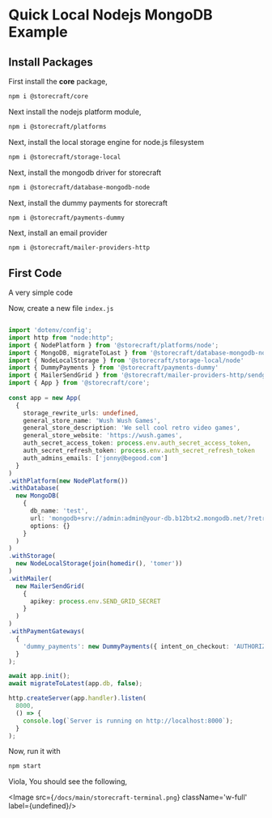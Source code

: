# Quick Local Nodejs **MongoDB Example**

## Install Packages


First install the **core** package,

```bash
npm i @storecraft/core
```

Next install the nodejs platform module,

```bash
npm i @storecraft/platforms
```

Next, install the local storage engine for node.js filesystem

```bash
npm i @storecraft/storage-local
```

Next, install the mongodb driver for storecraft

```bash
npm i @storecraft/database-mongodb-node
```

Next, install the dummy payments for storecraft

```bash
npm i @storecraft/payments-dummy
```

Next, install an email provider

```bash
npm i @storecraft/mailer-providers-http
```


## First Code

A very simple code

Now, create a new file `index.js`

```ts

import 'dotenv/config';
import http from "node:http";
import { NodePlatform } from '@storecraft/platforms/node';
import { MongoDB, migrateToLast } from '@storecraft/database-mongodb-node'
import { NodeLocalStorage } from '@storecraft/storage-local/node'
import { DummyPayments } from '@storecraft/payments-dummy'
import { MailerSendGrid } from '@storecraft/mailer-providers-http/sendgrid';
import { App } from '@storecraft/core';
 
const app = new App(
  {
    storage_rewrite_urls: undefined,
    general_store_name: 'Wush Wush Games',
    general_store_description: 'We sell cool retro video games',
    general_store_website: 'https://wush.games',
    auth_secret_access_token: process.env.auth_secret_access_token,
    auth_secret_refresh_token: process.env.auth_secret_refresh_token
    auth_admins_emails: ['jonny@begood.com']
  }
)
.withPlatform(new NodePlatform())
.withDatabase(
  new MongoDB(
    { 
      db_name: 'test', 
      url: 'mongodb+srv://admin:admin@your-db.b12btx2.mongodb.net/?retryWrites=true&w=majority',
      options: {}
    }
  )
)
.withStorage(
  new NodeLocalStorage(join(homedir(), 'tomer'))
)
.withMailer(
  new MailerSendGrid(
    {
      apikey: process.env.SEND_GRID_SECRET
    }
  )
)
.withPaymentGateways(
  {
    'dummy_payments': new DummyPayments({ intent_on_checkout: 'AUTHORIZE' })
  }
);

await app.init();
await migrateToLatest(app.db, false);

http.createServer(app.handler).listen(
  8000,
  () => {
    console.log(`Server is running on http://localhost:8000`);
  }
); 

```

Now, run it with

```bash
npm start
```

Viola, You should see the following,

<Image src={`/docs/main/storecraft-terminal.png`} className='w-full' 
       label={undefined}/>